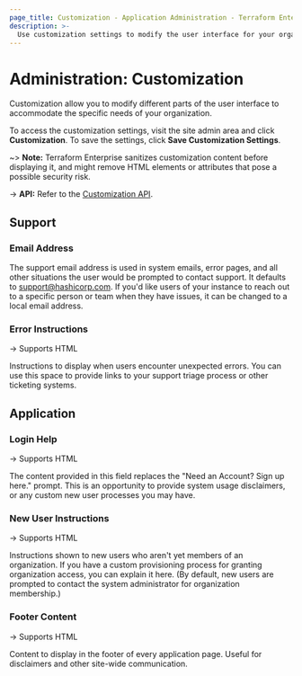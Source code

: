 ```yaml
---
page_title: Customization - Application Administration - Terraform Enterprise
description: >-
  Use customization settings to modify the user interface for your organization's needs. Learn how to change the text shown to users who are new, during login, or when they encounter an expected error.
---
```


# Administration: Customization

Customization allow you to modify different parts of the user interface to accommodate the specific needs of your organization.

To access the customization settings, visit the site admin area and click **Customization**. To save the settings, click **Save Customization Settings**.

~> **Note:** Terraform Enterprise sanitizes customization content before displaying it, and might remove HTML elements or attributes that pose a possible security risk.

-> **API:** Refer to the [Customization API](/terraform/enterprise/api-docs/admin/settings#list-customization-settings).

## Support

### Email Address

The support email address is used in system emails, error pages, and all other situations the user would be prompted to contact support. It defaults to <support@hashicorp.com>. If you'd like  users of your instance to reach out to a specific person or team when they have issues, it can be changed to a local email address.

### Error Instructions

-> Supports HTML

Instructions to display when users encounter unexpected errors.  You can use this space to provide links to your support triage process or other ticketing systems.

## Application

### Login Help

-> Supports HTML

The content provided in this field replaces the "Need an Account? Sign up here." prompt.  This is an opportunity to provide system usage disclaimers, or any custom new user processes you may have.


### New User Instructions

-> Supports HTML

Instructions shown to new users who aren't yet members of an organization. If you have a custom provisioning process for granting organization access, you can explain it here. (By default, new users are prompted to contact the system administrator for organization membership.)

### Footer Content

-> Supports HTML

Content to display in the footer of every application page. Useful for disclaimers and other site-wide communication.
